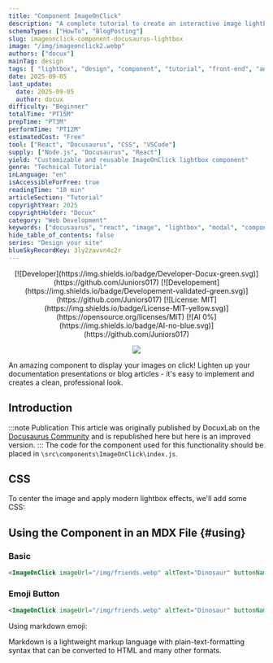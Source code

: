 ```yaml
---
title: "Component ImageOnClick"
description: "A complete tutorial to create an interactive image lightbox component in Docusaurus. Includes React implementation, modern CSS animations, and responsive design."
schemaTypes: ["HowTo", "BlogPosting"]
slug: imageonclick-component-docusaurus-lightbox
image: "/img/imageonclick2.webp"
authors: ["docux"]
mainTag: design
tags: [ "lightbox", "design", "component", "tutorial", "front-end", "animation", "css"]
date: 2025-09-05
last_update:
  date: 2025-09-05
  author: docux
difficulty: "Beginner"
totalTime: "PT15M"
prepTime: "PT3M"
performTime: "PT12M"
estimatedCost: "Free"
tool: ["React", "Docusaurus", "CSS", "VSCode"]
supply: ["Node.js", "Docusaurus", "React"]
yield: "Customizable and reusable ImageOnClick lightbox component"
genre: "Technical Tutorial"
inLanguage: "en"
isAccessibleForFree: true
readingTime: "10 min"
articleSection: "Tutorial"
copyrightYear: 2025
copyrightHolder: "Docux"
category: "Web Development"
keywords: ["docusaurus", "react", "image", "lightbox", "modal", "component", "tutorial", "front-end", "animation", "css"]
hide_table_of_contents: false
series: "Design your site"
blueSkyRecordKey: 3ly2zavvn4c2r
---
```

<center>
<div>
[![Developer](https://img.shields.io/badge/Developer-Docux-green.svg)](https://github.com/Juniors017)
[![Developement](https://img.shields.io/badge/Developement-validated-green.svg)](https://github.com/Juniors017)
[![License: MIT](https://img.shields.io/badge/License-MIT-yellow.svg)](https://opensource.org/licenses/MIT)
[![AI 0%](https://img.shields.io/badge/AI-no-blue.svg)](https://github.com/Juniors017)

![](/img/imageonclick2.webp)

</div>
</center>

An amazing component to display your images on click! Lighten up your documentation presentations or blog articles - it's easy to implement and creates a clean, professional look.

<!--truncate--> 

## Introduction
:::note Publication
This article was originally published by DocuxLab on the [Docusaurus Community](https://community.docusaurus.io) and is republished here but here is an improved version.
:::
The code for the component used for this functionality should be placed in `\src\components\ImageOnClick\index.js`.

<Snippet filename="src/components/ImageOnClick/index.js" source="src/components/ImageOnClick/index.js" />


## CSS

To center the image and apply modern lightbox effects, we'll add some CSS:

<Snippet filename="src/components/ImageOnClick/styles.module.css" source="src/components/ImageOnClick/styles.module.css" />




## Using the Component in an MDX File \{#using}

### Basic

```html
<ImageOnClick imageUrl="/img/friends.webp" altText="Dinosaur" buttonName="Click me" />
```

<ImageOnClick imageUrl="/img/friends.webp" altText="Dinosaur" buttonName="Click me" />

### Emoji Button

```html
<ImageOnClick imageUrl="/img/friends.webp" altText="Dinosaur" buttonName="🔎" />
```

Using markdown emoji: <ImageOnClick imageUrl="/img/friends.webp" altText="Dinosaur" buttonName="🔎" />

<Tooltip model="teacher" text="Markdown" position="top">
Markdown is a lightweight markup language 
with plain-text-formatting 
syntax that can be converted 
to HTML and many other formats.
</Tooltip>